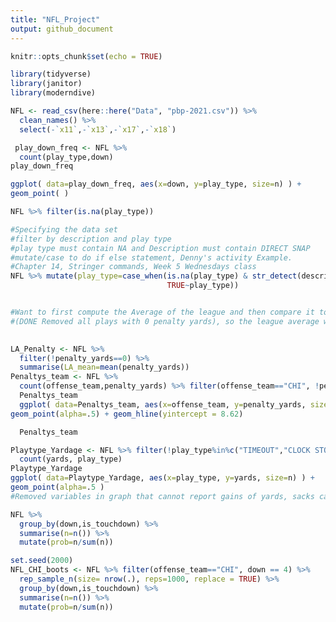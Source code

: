 ```yaml
---
title: "NFL_Project"
output: github_document
---
```


```r
knitr::opts_chunk$set(echo = TRUE)
```


```r
library(tidyverse)
library(janitor)
library(moderndive)
```


```r
NFL <- read_csv(here::here("Data", "pbp-2021.csv")) %>% 
  clean_names() %>%
  select(-`x11`,-`x13`,-`x17`,-`x18`)

```



```r
 play_down_freq <- NFL %>% 
  count(play_type,down)
play_down_freq
```
```r

ggplot( data=play_down_freq, aes(x=down, y=play_type, size=n) ) +
geom_point( )

NFL %>% filter(is.na(play_type))
```

```r
#Specifying the data set
#filter by description and play type
#play type must contain NA and Description must contain DIRECT SNAP
#mutate/case to do if else statement, Denny's activity Example.
#Chapter 14, Stringer commands, Week 5 Wednesdays class
NFL %>% mutate(play_type=case_when(is.na(play_type) & str_detect(description,"DIRECT SNAP")~ "WILDCAT",
                                   TRUE~play_type))



```







```r
#Want to first compute the Average of the league and then compare it to the Chicago Bears.
#(DONE Removed all plays with 0 penalty yards), so the league average was computed and then we filter it to only include the Chicago Bears

  
LA_Penalty <- NFL %>% 
  filter(!penalty_yards==0) %>% 
  summarise(LA_mean=mean(penalty_yards))
Penaltys_team <- NFL %>% 
  count(offense_team,penalty_yards) %>% filter(offense_team=="CHI", !penalty_yards==0)
  Penaltys_team
  ggplot( data=Penaltys_team, aes(x=offense_team, y=penalty_yards, size=n) ) +
geom_point(alpha=.5) + geom_hline(yintercept = 8.62)

  Penaltys_team

```

```r
Playtype_Yardage <- NFL %>% filter(!play_type%in%c("TIMEOUT","CLOCK STOP", "EXCEPTION", "PENALTY","KICK OFF","EXTRA POINT", "QB KNEEL", "NO PLAY", "FIELD GOAL","PUNT","TWO-POINT CONVERSION",NA,"FUMBLES")) %>%  
  count(yards, play_type)
Playtype_Yardage
ggplot( data=Playtype_Yardage, aes(x=play_type, y=yards, size=n) ) +
geom_point(alpha=.5 )
#Removed variables in graph that cannot report gains of yards, sacks can only result in negative yards, otherwise it is considered a scramble. The rest of chart is showing the frequency of plays and what amount of yards they result in.
```
```r
NFL %>% 
  group_by(down,is_touchdown) %>% 
  summarise(n=n()) %>% 
  mutate(prob=n/sum(n))
```


``` r
set.seed(2000)
NFL_CHI_boots <- NFL %>% filter(offense_team=="CHI", down == 4) %>% 
  rep_sample_n(size= nrow(.), reps=1000, replace = TRUE) %>% 
  group_by(down,is_touchdown) %>% 
  summarise(n=n()) %>% 
  mutate(prob=n/sum(n))




  

```






















